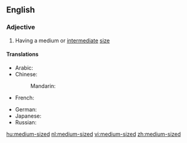==English==

===Adjective===
{{en-adj|-|pos=[[medium]]-[[sized]]}}

# Having a medium or [[intermediate]] [[size]]

====Translations====
{{trans-top|having a medium or intermediate size}}
* Arabic: {{t-|ar|متوسط الحجم|tr=mutawassiT al-Hajm|sc=Arab}}
* Chinese:
*: Mandarin: {{t|zh|中型|tr=zhōngxíng|sc=Hani}}
* French: {{t-|fr|de grandeur moyenne}}
{{trans-mid}}
* German: {{t-|de|mittelgroß}}
* Japanese: {{t+|ja|中型|tr=ちゅうがた, chūgata|sc=Jpan}}
* Russian: {{t-|ru|среднего размера|tr=srédnevo razméra|sc=Cyrl}}
{{trans-bottom}}

[[hu:medium-sized]]
[[nl:medium-sized]]
[[vi:medium-sized]]
[[zh:medium-sized]]